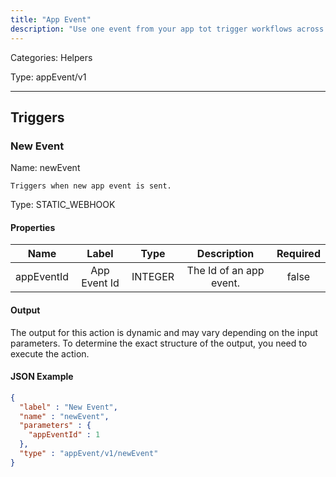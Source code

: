 ```yaml
---
title: "App Event"
description: "Use one event from your app tot trigger workflows across any integrations."
---
```



Categories: Helpers


Type: appEvent/v1

<hr />




## Triggers


### New Event
Name: newEvent

`Triggers when new app event is sent.`

Type: STATIC_WEBHOOK

#### Properties

|      Name       |      Label     |     Type     |     Description     | Required |
|:---------------:|:--------------:|:------------:|:-------------------:|:--------:|
| appEventId | App Event Id | INTEGER | The Id of an app event. | false |


#### Output

The output for this action is dynamic and may vary depending on the input parameters. To determine the exact structure of the output, you need to execute the action.

#### JSON Example
```json
{
  "label" : "New Event",
  "name" : "newEvent",
  "parameters" : {
    "appEventId" : 1
  },
  "type" : "appEvent/v1/newEvent"
}
```




